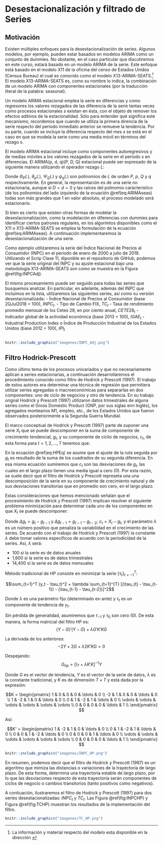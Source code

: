 # Desestacionalización y filtrado de Series


## Motivación

Existen múltiples enfoques para la desestacionalización de series.  Algunos modelos, por ejemplo, pueden estar basados en modelos ARIMA como un conjunto de dummies. No obstante, en el caso partícular que discutiremos en este curso, estará basado en un modelo ARIMA de la serie. Este enfoque está basado en el modelo X11 de la oficina del censo de Estados Unidos (Census Bureau) el cual es conocido como el modelo X13-ARIMA-SEATS.^[La información y material respecto del modelo esta disponible en la dirección \url{https://www.census.gov/srd/www/x13as/}] El modelo X13-ARIMA-SEATS es, como su nombre lo indica, la combinación de un modelo ARIMA con componentes estacionales (por la traducción literal de la palabra: seasonal). 

Un modelo ARIMA estacional emplea la serie en diferencias y como regresores los valores rezagados de las diferencia de la serie tantas veces como procesos estacionales $s$ existan en ésta, con el objeto de remover los efectos aditivos de la estacionalidad. Sólo para entender qué significa este mecanismo, recordemos que cuando se utiliza la primera direncia de la serie respecto del periodo inmediato anterior se remueve la tendencia. Por su parte, cuando se incluye la diferencia respecto del mes $s$ se está en el caso en que se modela la serie como una media móvil en términos del rezago $s$.

El modelo ARIMA estacional incluye como componentes autoregresivos y de medias móviles a los valores rezagados de la serie en el periodo $s$ en diferencias. El ARIMA(p, d, q)(P, D, Q) estacional puede ser expresado de la siguiente manera utilizando el operador rezago $L$:
\begin{equation}
    \Theta_P(L^s) \theta_p(L) (1 - L^s)^D (1 - L)^d X_t = \Psi_Q(L^s) \psi_q(L) U_t
    (\#eq:ARIMAseas)
\end{equation}

Donde $\Theta_P(.)$, $\theta_p(.)$, $\Psi_Q(.)$ y $\psi_q(.)$ son polinomios de $L$ de orden $P$, $p$, $Q$ y $q$ respectivamente. En general, la representación es de una serie no estacionaria, aunque si $D = d = 0$ y las raíces del polinomio carácteristico (de los polinomios del lado izquierdo de la ecuación \@ref(eq:ARIMAseas) todas  son más grandes que 1 en valor absoluto, el proceso modelado será estacionario.

Si bien es cierto que existen otras formas de modelar la desestacionalización, como la modelación en diferencias con dummies para identificar ciertos patrones regulares, en los algorimtos disponibles como el X11 o X13-ARIMA-SEATS se emplea la formulación de la ecuación \@ref(eq:ARIMAseas). A continuación implementaremos la desestacionalización de una serie.

Como ejemplo utilizaremos la serie del Índice Nacional de Precios al Consumidor (INPC) en el periodo de enero de 2000 a julio de 2019. Utilizando el Scrip Clase 11, diponible en el repositorio de GitHub, podemos ver que la serie original del INPC y su ajuste estacional bajo una metodología X13-ARIMA-SEATS son como se muestra en la Figura \@ref(fig:INPCAdj).

El mismo procesamiento puede ser seguido para todas las series que busquemos analizar. En particular, en adelante, además del INPC que incluimos en la lista, utilzaremos las siguientes series, así como su versión desestacionalizada:
- Índice Nacional de Precios al Consumidor (base 2QJul2018 = 100), $INPC_t$.
- Tipo de Cambio FIX, $TC_t$
- Tasa de rendimiento promedio mensual de los Cetes 28, en por ciento anual, $CETE28_t$
- Indicador global de la actividad económica (base 2013 = 100), $IGAE_t$
- Industrial Production Index o Índice de Producción Industrial de los Estados Unidos (base 2012 = 100), $IPI_t$


```r

```

```r

knitr::include_graphics("imagenes/INPC_Adj.png")

```

## Filtro Hodrick-Prescott

Como último tema de los procesos univariados y que no necesariamente aplican a series estacionarias, a continuación desarrollaremos el procedimiento conocido como filtro de Hodrick y Prescott (1997). El trabajo de estos autores era determinar una técnica de regresión que permitiera utilizar series agregadas o macroeconómicas para separarlas en dos componentes: uno de ciclo de negocios y otro de tendencia. En su trabajo orignal Hodrick y Prescott (1997) utilizaron datos trimestrales de alguna series como el Gross Domestic Product (GNP, por sus  siglas enn Inglés), los agregados montearios M1, empleo, etc., de los Estados Unidos que fueron observados posteriormente a la Segunda Guerra Mundial. 

El marco conceptual de Hodrick y Prescott (1997) parte de suponer una serie $X_t$ que se puede descomponer en la suma de componente de crecimiento tendencial, $g_t$, y su componente de ciclio de negocios, $c_t$, de esta forma para $t = 1, 2, \ldots, T$ tenemos que:
\begin{equation}
    X_t = g_t + c_t
    (\#eq:HPEq)
\end{equation}

En la ecuación \@ref(eq:HPEq) se asume que el ajuste de la ruta seguida por $g_t$ es resultado de la suma de los cuadrados de su segunda diferencia. En esa misma ecuación sumiremos que $c_t$ son las desviaciones de $g_t$, las cuales en el largo plazo tienen una media igual a cero (0). Por esta razón, se suele decir que el filtro de Hodrick y Prescott represeta una una descomposición de la serie en su componente de crecimiento natural y de sus desviaciones transitorias que en promedio son cero, en el largo plazo.

Estas consideraciones que hemos mencionado señalan que el procesimiento de Hodrick y Prescott (1997) implican resolver el siguiente problema minimización para determinar cada uno de los componentes en que $X_t$ se puede descomponer:
\begin{equation}
    \min_{\{ g_t \}^T_{t = -1} } \left[ \sum^T_{t = 1} c^2_t + \lambda \sum^T_{t = 1} [ \Delta g_t - \Delta g_{t-1}]^2 \right]
        (\#eq:HPEq1)
\end{equation}

Donde $\Delta g_t = g_t - g_{t-1}$ y $\Delta g_{t-1} = g_{t-1} - g_{t-2}$; $c_t = X_t - g_t$, y el parámetro $\lambda$ es un número positivo que penaliza la variabilidad en el crecimiento de las series. De acuerdo con el trabajo de Hodrick y Prescott (1997) la constante $\lambda$ debe tomar valores especificos de acuerdo con la periodicidad de la series. Así, $\lambda$ será:

- 100 si la serie es de datos anuales
- 1,600 si la serie es de datos trimestrales
- 14,400 si la serie es de datos mensuales

Método tradicional de HP consiste en minimizar la serie $\{ \tau_t \}_{t=-1}^T$:

$$\sum_{t=1}^T (y_t - \tau_t)^2 + \lambda \sum_{t=1}^{T} [(\tau_{t} - \tau_{t-1}) - (\tau_{t-1} - \tau_{t-2})]^2$$

Donde $\lambda$ es una parámetro fijo (determinado ex-ante) y $\tau_t$ es un componente de tendencia de $y_t$.

Sin pérdida de generalidad, asumiremos que $\tau_{-1}$ y $\tau_{0}$ son cero (0). De esta manera, la forma matricial del filtro HP es:
$$(Y - G)'(Y - G) + \lambda G' K' K G$$

La derivada de los anteriores:
$$-2 Y + 2 G + \lambda 2 K' K G = 0$$

Despejando:
$$G_{hp} = [I_T + \lambda K' K]^{-1} Y$$

Donde $G$ es el vector de tendencia, $Y$ es el vector de la serie de datos, $\lambda$ es la constante tradicional, y $K$ es de dimensión $T \times T$ y está dada por la expresión:

$$K = 
\begin{pmatrix}
1 & 0 & 0 & 0 & \ldots & 0 \\
-2 & 1 & 0 & 0 & \ldots & 0 \\
1 & -2 & 1 & 0 & \ldots & 0 \\
0 & 1 & -2 & 1 & \ldots & 0 \\
\vdots & \vdots &  \vdots &  \vdots &  \vdots &  \vdots \\
0 & 0 & 0 & 0 & \ldots & 1 \\
\end{pmatrix}
$$

Así:

$$K' = 
\begin{pmatrix}
1 & -2 & 1 & 0 & \ldots & 0 \\
0 & 1 & -2 & 1 & \ldots & 0 \\
0 & 0 & 1 & -2 & \ldots & 0 \\
0 & 0 & 0 & 1 & \ldots & 0 \\
\vdots & \vdots &  \vdots &  \vdots &  \vdots &  \vdots \\
0 & 0 & 0 & 0 & \ldots & 1 \\
\end{pmatrix}
$$
```r

knitr::include_graphics("imagenes/INPC_HP.png")

```

En resumen, podemos decir que el filtro de Hodrick y Prescott (1997) es un algoritmo que mimiza las distancias o variaciones de la trayectoria de largo plazo. De esta forma, determina una trayectoria estable de largo plazo, por lo que las desviaciones respecto de esta trayectoria serán componentes de ciclos de negocio o cambios transitorios (tanto positivos como negativos).

A contiuación, ilustraremos el filtro de Hodrick y Prescott (1997) para dos series desestacionalizadas: $INPC_t$ y $TC_t$. Las Figura \@ref(fig:INPCHP) y Figura \@ref(fig:TCHP) muestran los resultados de la implementación del filtro.

```r

knitr::include_graphics("imagenes/TC_HP.png")

```